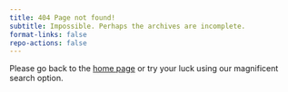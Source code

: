 ```yaml
---
title: 404 Page not found!
subtitle: Impossible. Perhaps the archives are incomplete.
format-links: false
repo-actions: false
---
```


Please go back to the [home page](index.qmd) or try your luck using our magnificent search option.

